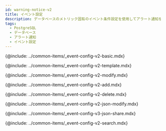 ```yaml
---
id: warning-notice-v2
title: イベント設定
description: データベースのメトリック固有のイベント条件設定を使用してアラート通知を送信します。
tags:
  - PostgreSQL
  - データベース
  - アラート通知
  - イベント設定
---
```


{@include: ../common-items/_event-config-v2-basic.mdx} 

<!--기본 이벤트 템플릿-->

{@include: ../common-items/_event-config-v2-template.mdx} 

<!--이벤트 수정하기-->

{@include: ../common-items/_event-config-v2-modify.mdx} 

<!--이벤트 추가하기-->

{@include: ../common-items/_event-config-v2-add.mdx}

<!--이벤트 삭제하기-->

{@include: ../common-items/_event-config-v2-delete.mdx}

<!--JSON 형식으로 수정하기-->

{@include: ../common-items/_event-config-v2-json-modify.mdx} 

<!--JSON 파일로 공유하기-->

{@include: ../common-items/_event-config-v3-json-share.mdx}

<!--이벤트 검색하기-->

{@include: ../common-items/_event-config-v2-search.mdx} 
